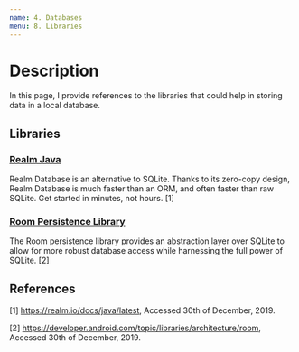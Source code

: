 ```yaml
---
name: 4. Databases
menu: 8. Libraries
---
```


# Description

In this page, I provide references to the libraries that could help in storing data in a local database.

## Libraries

### [Realm Java](https://realm.io/docs/java/latest)

Realm Database is an alternative to SQLite. Thanks to its zero-copy design, Realm Database is much faster than an ORM, and often faster than raw SQLite. Get started in minutes, not hours. [1]

### [Room Persistence Library](https://developer.android.com/topic/libraries/architecture/room)

The Room persistence library provides an abstraction layer over SQLite to allow for more robust database access while harnessing the full power of SQLite. [2]

## References

[1] https://realm.io/docs/java/latest, Accessed 30th of December, 2019.

[2] https://developer.android.com/topic/libraries/architecture/room, Accessed 30th of December, 2019.
